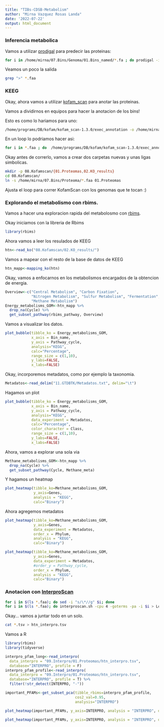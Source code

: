 ```yaml
---
title: "TIBs-CDSB-Metabolism"
author: "Mirna Vazquez Rosas Landa"
date: '2022-07-22'
output: html_document
---
```

### Inferencia metabolica

Vamos a utilizar [prodigal](https://github.com/hyattpd/Prodigal) para predecir las proteinas:

```bash
for i in /home/mirna/07.Bins/Genoma/01.Bins_named/*.fa ; do prodigal -i $i -o $i.txt -a $i.faa ; done
```

Veamos un poco la salida

```bash
grep ">" *.faa
```

### KEEG

Okay, ahora vamos a utilizar [kofam_scan](https://github.com/takaram/kofam_scan) para anotar las proteinas.

Vamos a dividirnos en equipos para hacer la anotacion de los bins!

Esto es como lo hariamos para uno:

```bash
/home/programs/DB/kofam/kofam_scan-1.3.0/exec_annotation -o /home/mirna/08.Kofamscan/htn_bins_63.fa.faa.txt /home/mirna/07.Bins/Proteoma/htn_bins_63.fa.faa  --report-unannotated  --cpu 4
```

En un loop lo podriamos hacer asi: 

```bash
for i in *.faa ; do  /home/programs/DB/kofam/kofam_scan-1.3.0/exec_annotation -o /home/mirna/08.Kofamscan/$i.txt $i  --report-unannotated  --cpu 4; done
```

Okay antes de correrlo, vamos a crear dos carpetas nuevas y unas ligas simbolicas.

```bash
mkdir -p 08.Kofamscan/{01.Proteomas,02.KO_results}
cd 08.Kofamscan/
ln -s /home/mirna/07.Bins/Proteoma/*.faa 01.Proteomas 
```

Ajusta el loop para correr KofamScan con los genomas que te tocan :)

### Explorando el metabolismo con rbims.

Vamos a hacer una exploracion rapida del metabolosmo con [rbims](https://mirnavazquez.github.io/RbiMs/index.html).

Okay iniciamos con la libreria de Rbims

```r
library(rbims)
```

Ahora vamos a leer los resulados de KEEG

```r
htn<-read_ko("08.Kofamscan/02.KO_results/")
```

Vamos a mapear con el resto de la base de datos de KEEG

```r
htn_mapp<-mapping_ko(htn)
```

Okay, vamos a enfocarnos en los metabolismos encargados de la obtencion de energia. 

```r
Overview<-c("Central Metabolism", "Carbon Fixation", 
            "Nitrogen Metabolism", "Sulfur Metabolism", "Fermentation", 
            "Methane Metabolism")
Energy_metabolisms_GOM<-htn_mapp %>%
  drop_na(Cycle) %>%
  get_subset_pathway(rbims_pathway, Overview) 
```

Vamos a visualizar los datos.

```r
plot_bubble(tibble_ko = Energy_metabolisms_GOM,
            x_axis = Bin_name, 
            y_axis = Pathway_cycle,
            analysis="KEGG",
            calc="Percentage",
            range_size = c(1,10),
            y_labs=FALSE,
            x_labs=FALSE)  
```

Okay, incorporemos metadatos, como por ejemplo la taxonomia. 

```r
Metadatos<-read_delim("11.GTDBTK/Metadatos.txt", delim="\t")
```

Hagamos un plot

```r
plot_bubble(tibble_ko = Energy_metabolisms_GOM,
            x_axis = Bin_name, 
            y_axis = Pathway_cycle,
            analysis="KEGG",
            data_experiment = Metadatos,
            calc="Percentage",
            color_character = Class,
            range_size = c(1,10),
            y_labs=FALSE,
            x_labs=FALSE) 
```

Ahora, vamos a explorar una sola via

```r
Methane_metabolisms_GOM<-htn_mapp %>%
  drop_na(Cycle) %>%
  get_subset_pathway(Cycle, Methane_meta)
```

Y hagamos un heatmap

```r
plot_heatmap(tibble_ko=Methane_metabolisms_GOM, 
             y_axis=Genes,
             analysis = "KEGG",
             calc="Binary")
```

Ahora agregemos metadatos

```r
plot_heatmap(tibble_ko=Methane_metabolisms_GOM, 
             y_axis=Genes,
             data_experiment = Metadatos,
             order_x = Phylum,
             analysis = "KEGG",
             calc="Binary")
```

```r
plot_heatmap(tibble_ko=Methane_metabolisms_GOM, 
             y_axis=Genes,
             data_experiment = Metadatos,
             #order_y = Pathway_cycle,
             order_x = Phylum,
             analysis = "KEGG",
             calc="Binary")
```

### Anotacion con [InterproScan](https://interproscan-docs.readthedocs.io/en/latest/)

```bash
for i in $(ls *.faa); do sed -i "s/\*//g" $i; done
for i in $(ls *.faa); do interproscan.sh -cpu 4 -goterms -pa -i $i > Log_Interpro_Scan_$i.txt; done 
```

Okay... vamos a juntar todo en un solo.

```bash
cat *.tsv > htn_interpro.tsv
```

Vamos a R

```r
library(rbims)
library(tidyverse)
```

```r
interpro_pfam_long<-read_interpro(
  data_interpro = "09.Interpro/01.Proteomas/htn_interpro.tsv", 
  database="INTERPRO", profile = F)
interpro_pfam_profile<-read_interpro(
  data_interpro = "09.Interpro/01.Proteomas/htn_interpro.tsv", 
  database="INTERPRO", profile = T) %>%
  filter(!str_detect(INTERPRO, "-"))
```

```r
important_PFAMs<-get_subset_pca(tibble_rbims=interpro_pfam_profile, 
                                cos2_val=0.95,
                                analysis="INTERPRO")
```

```r
plot_heatmap(important_PFAMs, y_axis=INTERPRO, analysis = "INTERPRO", distance = T)

```

```r
plot_heatmap(important_PFAMs, y_axis=INTERPRO, analysis = "INTERPRO", distance = F)
```








